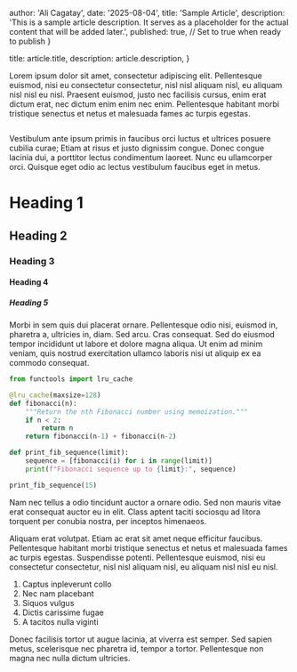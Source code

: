 
  author: 'Ali Cagatay',
  date: '2025-08-04',
  title: 'Sample Article',
  description:
    'This is a sample article description. It serves as a placeholder for the actual content that will be added later.',
  published: true, // Set to true when ready to publish
}

  title: article.title,
  description: article.description,
}




Lorem ipsum dolor sit amet, consectetur adipiscing elit. Pellentesque euismod, nisi eu consectetur consectetur, nisl nisl aliquam nisl, eu aliquam nisl nisl eu nisl. Praesent euismod, justo nec facilisis cursus, enim erat dictum erat, nec dictum enim enim nec enim. Pellentesque habitant morbi tristique senectus et netus et malesuada fames ac turpis egestas.

<Image src={designSystem} alt="" />



Vestibulum ante ipsum primis in faucibus orci luctus et ultrices posuere cubilia curae; Etiam at risus et justo dignissim congue. Donec congue lacinia dui, a porttitor lectus condimentum laoreet. Nunc eu ullamcorper orci. Quisque eget odio ac lectus vestibulum faucibus eget in metus.


# Heading 1
## Heading 2
### Heading 3
#### Heading 4
##### Heading 5


Morbi in sem quis dui placerat ornare. Pellentesque odio nisi, euismod in, pharetra a, ultricies in, diam. Sed arcu. Cras consequat. Sed do eiusmod tempor incididunt ut labore et dolore magna aliqua. Ut enim ad minim veniam, quis nostrud exercitation ullamco laboris nisi ut aliquip ex ea commodo consequat.

```python
from functools import lru_cache

@lru_cache(maxsize=128)
def fibonacci(n):
    """Return the nth Fibonacci number using memoization."""
    if n < 2:
        return n
    return fibonacci(n-1) + fibonacci(n-2)

def print_fib_sequence(limit):
    sequence = [fibonacci(i) for i in range(limit)]
    print(f"Fibonacci sequence up to {limit}:", sequence)

print_fib_sequence(15)
```



Nam nec tellus a odio tincidunt auctor a ornare odio. Sed non mauris vitae erat consequat auctor eu in elit. Class aptent taciti sociosqu ad litora torquent per conubia nostra, per inceptos himenaeos.

Aliquam erat volutpat. Etiam ac erat sit amet neque efficitur faucibus. Pellentesque habitant morbi tristique senectus et netus et malesuada fames ac turpis egestas. Suspendisse potenti. Pellentesque euismod, nisi eu consectetur consectetur, nisl nisl aliquam nisl, eu aliquam nisl nisl eu nisl.

1. Captus inpleverunt collo
2. Nec nam placebant
3. Siquos vulgus
4. Dictis carissime fugae
5. A tacitos nulla viginti



Donec facilisis tortor ut augue lacinia, at viverra est semper. Sed sapien metus, scelerisque nec pharetra id, tempor a tortor. Pellentesque non magna nec nulla dictum ultricies.
